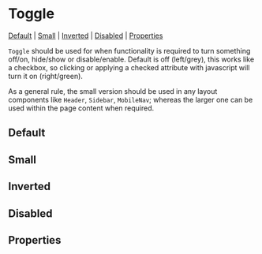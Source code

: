 
<Meta of={stories} />

# Toggle

[Default](#default) | [Small](#size) | [Inverted](#inverted) | [Disabled](#disabled) | [Properties](#properties)

`Toggle` should be used for when functionality is required to turn something off/on, hide/show or disable/enable. Default is off (left/grey), this works like a checkbox, so clicking or applying a checked attribute with javascript will turn it on (right/green).

As a general rule, the small version should be used in any layout components like `Header`, `Sidebar`, `MobileNav`; whereas the larger one can be used within the page content when required.

## Default

<Canvas of={stories.defaultToggle} />

## Small

<Canvas of={stories.small} />

## Inverted

<Canvas of={stories.inverted} />

## Disabled

<Canvas of={stories.disabled} />

## Properties

<Controls />

